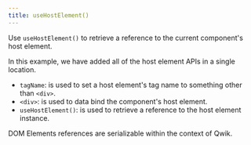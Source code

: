```yaml
---
title: useHostElement()
---
```


Use `useHostElement()` to retrieve a reference to the current component's host element.

In this example, we have added all of the host element APIs in a single location.
- `tagName`: is used to set a host element's tag name to something other than `<div>`.
- `<div>`: is used to data bind the component's host element.
- `useHostElement()`: is used to retrieve a reference to the host element instance.


DOM Elements references are serializable within the context of Qwik.